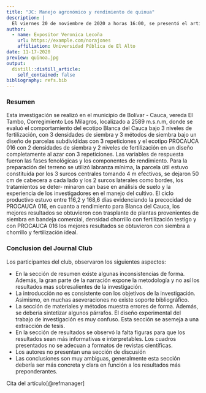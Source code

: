 ```yaml
---
title: "JC: Manejo agronómico y rendimiento de quinua"
description: |
  El viernes 20 de noviembre de 2020 a horas 16:00, se presentó el artículo original: "Evaluación del rendimiento de quinua bajo diferentes densidades, fertilización y métodos de siembra en Cauca"
author:
  - name: Expositor Veronica Lecoña
    url: https://example.com/norajones
    affiliation: Universidad Pública de El Alto
date: 11-17-2020
preview: quinoa.jpg
output:
  distill::distill_article:
    self_contained: false
bibliography: refs.bib
---
```

### Resumen

Esta investigación se realizó en el municipio de Bolívar - Cauca, vereda El Tambo, Corregimiento Los Milagros, localizado a 2589 m.s.n.m, donde se evaluó el comportamiento del ecotipo Blanca del Cauca bajo 3 niveles de fertilización, con 3 densidades de siembra y 3 métodos de siembra bajo un diseño de parcelas subdivididas con 3 repeticiones y el ecotipo PROCAUCA 016 con 2 densidades de siembra y 2 niveles de fertilización en un diseño completamente al azar con 3 repeticiones. Las variables de respuesta fueron las fases fenológicas y los componentes de rendimiento. Para la preparación del terreno se utilizó labranza mínima, la parcela útil estuvo constituida por los 3 surcos centrales tomando 4 m efectivos, se dejaron 50 cm de cabecera a cada lado y los 2 surcos laterales como bordes, los tratamientos se deter- minaron can base en análisis de suelo y la experiencia de los investigadores en el manejo del cultivo. El ciclo productivo estuvo entre 116,2 y 168,6 días evidenciando la precocidad de PROCAUCA 016, en cuanto a rendimiento para Blanca del Cauca, los mejores resultados se obtuvieron con trasplante de plantas provenientes de siembra en bandeja comercial, densidad chorrillo con fertilización testigo y con PROCAUCA 016 los mejores resultados se obtuvieron con siembra a chorrillo y fertilización ideal.

### Conclusion del Journal Club

Los participantes del club, observaron los siguientes aspectos:

* En la sección de resumen existe algunas inconsistencias de forma. Además, la gran parte de la narración expone la metodología y no así los resultados mas sobresalientes de la investigación. 
* La introducción no es consistente con los objetivos de la investigación. Asimismo, en muchas aseveraciones no existe soporte bibliográfico.
* La sección de materiales y métodos muestra errores de forma. Además, se debería sintetizar algunos párrafos. El diseño experimental del trabajo de investigación es muy confuso. Esta sección se asemeja a una extracción de tesis.
* En la sección de resultados se observó la falta figuras para que los resultados sean más informativas e interpretables. Los cuadros presentados no se adecuan a formatos de revistas científicas.
* Los autores no presentan una sección de discusión 
* Las conclusiones son muy ambiguas, generalmente esta sección debería ser más concreta y clara en función a los resultados más preponderantes.

Cita del artículo[@refmanager]

